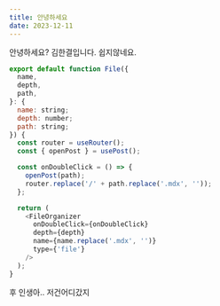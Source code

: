 ```yaml
---
title: 안녕하세요
date: 2023-12-11
---
```


안녕하세요?
김한결입니다.
쉽지않네요.

```js showLineNumbers
export default function File({
  name,
  depth,
  path,
}: {
  name: string;
  depth: number;
  path: string;
}) {
  const router = useRouter();
  const { openPost } = usePost();

  const onDoubleClick = () => {
    openPost(path);
    router.replace('/' + path.replace('.mdx', ''));
  };

  return (
    <FileOrganizer
      onDoubleClick={onDoubleClick}
      depth={depth}
      name={name.replace('.mdx', '')}
      type={'file'}
    />
  );
}
```

후 인생아.. 저건어디갔지
